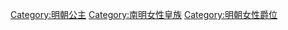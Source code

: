 [[Category:明朝公主|Category:明朝公主]]
[[Category:南明女性皇族|Category:南明女性皇族]]
[[Category:明朝女性爵位|Category:明朝女性爵位]]